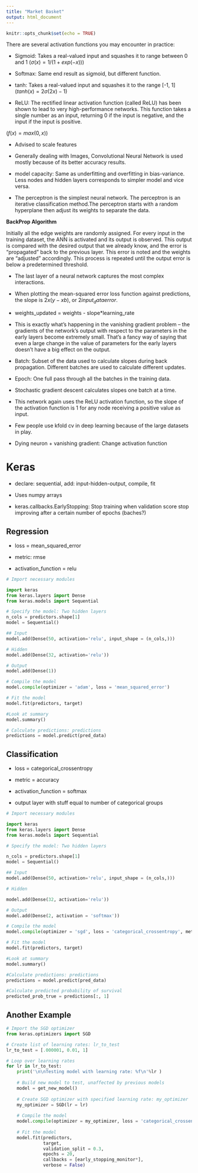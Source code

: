 ```yaml
---
title: "Market Basket"
output: html_document
---
```


```r
knitr::opts_chunk$set(echo = TRUE)
```

There are several activation functions you may encounter in practice:

* Sigmoid: Takes a real-valued input and squashes it to range between 0 and 1 ($σ(x) = 1 / (1 + exp(−x))$)

* Softmax: Same end result as sigmoid, but different function.

* tanh: Takes a real-valued input and squashes it to the range [-1, 1] ($tanh(x) = 2σ(2x) − 1$)

* ReLU: The rectified linear activation function (called ReLU) has been shown to lead to very high-performance networks. This function takes a single number as an input, returning 0 if the input is negative, and the input if the input is positive.

($f(x) = max(0, x)$)

* Advised to scale features

* Generally dealing with Images, Convolutional Neural Network is used mostly because of its better accuracy results.

* model capacity: Same as underfitting and overfitting in bias-variance. Less nodes and hidden layers corresponds to simpler model and vice versa.

* The perceptron is the simplest neural network. The perceptron is an iterative classification method.The perceptron starts with a random hyperplane then adjust its weights to separate the data.

**BackProp Algorithm**

Initially all the edge weights are randomly assigned. For every input in the training dataset, the ANN is activated and its output is observed. This output is compared with the desired output that we already know, and the error is “propagated” back to the previous layer. This error is noted and the weights are “adjusted” accordingly. This process is repeated until the output error is below a predetermined threshold.

* The last layer of a neural network captures the most complex interactions.

* When plotting the mean-squared error loss function against predictions, the slope is $2x(y-xb)$, or $2input_data error$.

* weights_updated = weights - slope*learning_rate

* This is exactly what's happening in the vanishing gradient problem -- the gradients of the network's output with respect to the parameters in the early layers become extremely small. That's a fancy way of saying that even a large change in the value of parameters for the early layers doesn't have a big effect on the output. 

* Batch: Subset of the data used to calculate slopes during back propagation. Different batches are used to calculate different updates.

* Epoch: One full pass through all the batches in the training data.

* Stochastic gradient descent calculates slopes one batch at a time.

* This network again uses the ReLU activation function, so the slope of the activation function is 1 for any node receiving a positive value as input.

* Few people use kfold cv in deep learning because of the large datasets in play. 

* Dying neuron + vanishing gradient: Change activation function

# Keras 

* declare: sequential, add: input-hidden-output, compile, fit

* Uses numpy arrays 

* keras.callbacks.EarlyStopping: Stop training when validation score stop improving after a certain number of epochs (baches?)

## Regression

* loss = mean_squared_error

* metric: rmse

* activation_function = relu

```python
# Import necessary modules

import keras
from keras.layers import Dense
from keras.models import Sequential

# Specify the model: Two hidden layers
n_cols = predictors.shape[1]
model = Sequential()

## Input
model.add(Dense(50, activation='relu', input_shape = (n_cols,)))

# Hidden
model.add(Dense(32, activation='relu'))

# Output
model.add(Dense(1))

# Compile the model
model.compile(optimizer = 'adam', loss = 'mean_squared_error') 

# Fit the model
model.fit(predictors, target)

#Look at summary
model.summary()

# Calculate predictions: predictions
predictions = model.predict(pred_data)
```

## Classification

* loss = categorical_crossentropy

* metric = accuracy

* activation_function = softmax

* output layer with stuff equal to number of categorical groups

```python
# Import necessary modules

import keras
from keras.layers import Dense
from keras.models import Sequential

# Specify the model: Two hidden layers

n_cols = predictors.shape[1]
model = Sequential()

## Input
model.add(Dense(50, activation='relu', input_shape = (n_cols,)))

# Hidden

model.add(Dense(32, activation='relu'))

# Output
model.add(Dense(2, activation = 'softmax'))

# Compile the model
model.compile(optimizer = 'sgd', loss = 'categorical_crossentropy', metrics = ['accuracy'])

# Fit the model
model.fit(predictors, target)

#Look at summary
model.summary()

#Calculate predictions: predictions
predictions = model.predict(pred_data)

#Calculate predicted probability of survival
predicted_prob_true = predictions[:, 1]
```

## Another Example

```python
# Import the SGD optimizer
from keras.optimizers import SGD

# Create list of learning rates: lr_to_test
lr_to_test = [.000001, 0.01, 1]

# Loop over learning rates
for lr in lr_to_test:
    print('\n\nTesting model with learning rate: %f\n'%lr )
    
    # Build new model to test, unaffected by previous models
    model = get_new_model()
    
    # Create SGD optimizer with specified learning rate: my_optimizer
    my_optimizer = SGD(lr = lr)
    
    # Compile the model
    model.compile(optimizer = my_optimizer, loss = 'categorical_crossentropy')
    
    # Fit the model
    model.fit(predictors, 
              target, 
              validation_split = 0.3, 
              epochs = 20, 
              callbacks = [early_stopping_monitor*], 
              verbose = False)
```





